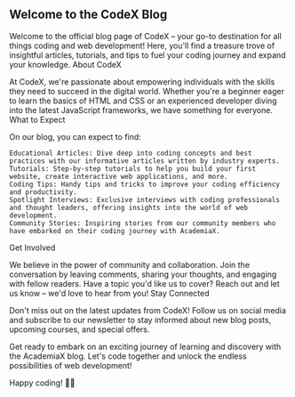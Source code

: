 ## Welcome to the CodeX Blog

Welcome to the official blog page of CodeX – your go-to destination for all things coding and web development! Here, you'll find a treasure trove of insightful articles, tutorials, and tips to fuel your coding journey and expand your knowledge.
About CodeX

At CodeX, we're passionate about empowering individuals with the skills they need to succeed in the digital world. Whether you're a beginner eager to learn the basics of HTML and CSS or an experienced developer diving into the latest JavaScript frameworks, we have something for everyone.
What to Expect

On our blog, you can expect to find:

    Educational Articles: Dive deep into coding concepts and best practices with our informative articles written by industry experts.
    Tutorials: Step-by-step tutorials to help you build your first website, create interactive web applications, and more.
    Coding Tips: Handy tips and tricks to improve your coding efficiency and productivity.
    Spotlight Interviews: Exclusive interviews with coding professionals and thought leaders, offering insights into the world of web development.
    Community Stories: Inspiring stories from our community members who have embarked on their coding journey with AcademiaX.

Get Involved

We believe in the power of community and collaboration. Join the conversation by leaving comments, sharing your thoughts, and engaging with fellow readers. Have a topic you'd like us to cover? Reach out and let us know – we'd love to hear from you!
Stay Connected

Don't miss out on the latest updates from CodeX! Follow us on social media and subscribe to our newsletter to stay informed about new blog posts, upcoming courses, and special offers.

Get ready to embark on an exciting journey of learning and discovery with the AcademiaX blog. Let's code together and unlock the endless possibilities of web development!

Happy coding! 🚀✨
